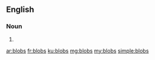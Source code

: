 ==English==

===Noun===
{{head|en|plural}}

# {{plural of|blob|lang=en}}

[[ar:blobs]]
[[fr:blobs]]
[[ku:blobs]]
[[mg:blobs]]
[[my:blobs]]
[[simple:blobs]]